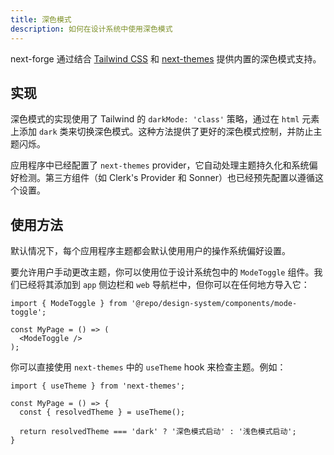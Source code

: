 ```yaml
---
title: 深色模式
description: 如何在设计系统中使用深色模式
---
```


next-forge 通过结合 [Tailwind CSS](https://tailwindcss.com/docs/dark-mode) 和 [next-themes](https://github.com/pacocoursey/next-themes) 提供内置的深色模式支持。

## 实现

深色模式的实现使用了 Tailwind 的 `darkMode: 'class'` 策略，通过在 `html` 元素上添加 `dark` 类来切换深色模式。这种方法提供了更好的深色模式控制，并防止主题闪烁。

应用程序中已经配置了 `next-themes` provider，它自动处理主题持久化和系统偏好检测。第三方组件（如 Clerk's Provider 和 Sonner）也已经预先配置以遵循这个设置。

## 使用方法

默认情况下，每个应用程序主题都会默认使用用户的操作系统偏好设置。

要允许用户手动更改主题，你可以使用位于设计系统包中的 `ModeToggle` 组件。我们已经将其添加到 `app` 侧边栏和 `web` 导航栏中，但你可以在任何地方导入它：

```tsx page.tsx
import { ModeToggle } from '@repo/design-system/components/mode-toggle';

const MyPage = () => (
  <ModeToggle />
);
```

你可以直接使用 `next-themes` 中的 `useTheme` hook 来检查主题。例如：

```tsx page.tsx
import { useTheme } from 'next-themes';

const MyPage = () => {
  const { resolvedTheme } = useTheme();

  return resolvedTheme === 'dark' ? '深色模式启动' : '浅色模式启动';
}
```
